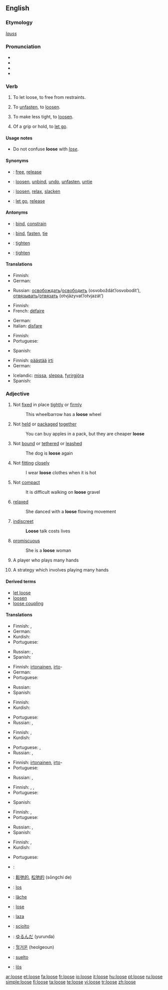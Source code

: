 {{wikipedia|dab=loose}}
==English==

===Etymology===
{{ON.}} ''[[lauss]]''

===Pronunciation===
* {{enPR|/loo͞s/}}
* {{IPA|/luːs/}}
* {{SAMPA|/lu:s/}}
* {{audio|en-us-loose.ogg|Audio (US)}}

===Verb===
{{en-verb|looses|loosing|loosed}}

# {{transitive}} To let loose, to free from restraints.
# {{transitive}} To [[unfasten]], to [[loosen]].
# {{transitive}} To make less tight, to [[loosen]].
# {{intransitive}} Of a grip or hold, to [[let go]].

====Usage notes====
* Do not confuse '''loose''' with ''[[lose]]''.

====Synonyms====
*{{italbrac|let loose}}: [[free]], [[release]]
*{{italbrac|unfasten}}: [[loosen]], [[unbind]], [[undo]], [[unfasten]], [[untie]]
*{{italbrac|make less tight}}: [[loosen]], [[relax]], [[slacken]]
*{{italbrac|of grip or hold}}: [[let go]], [[release]]

====Antonyms====
*{{italbrac|let loose}}: [[bind]], [[constrain]]
*{{italbrac|unfasten}}: [[bind]], [[fasten]], [[tie]]
*{{italbrac|make less tight}}: [[tighten]]
*{{italbrac|of grip or hold}}: [[tighten]]

====Translations====
{{trans-top|to let loose}}
* Finnish: {{t+|fi|vapauttaa}}
* German: {{t+|de|lösen}}
{{trans-mid}}
* Russian: [[освобождать]]/[[освободить]] (osvoboždát’/osvobodít’), [[отвязывать]]/[[отвязать]] (otvjázyvat’/otvjazát’)
{{trans-bottom}}

{{trans-top|to unfasten}}
* Finnish: {{t+|fi|irrottaa}}
* French: [[défaire]]
{{trans-mid}}
* German: {{t+|de|lösen}}
* Italian: [[disfare]]
{{trans-bottom}}

{{trans-top|to make less tight}}
* Finnish: {{t+|fi|löysätä}}
* Portuguese: {{t+|pt|afrouxar}}
{{trans-mid}}
* Spanish: {{t+|es|aflojar}}
{{trans-bottom}}

{{trans-top|to let go}}
* Finnish: [[päästää]] [[irti]]
* German: {{t-|de|loslassen}}
{{trans-mid}}
* Icelandic: [[missa]], [[sleppa]], [[fyrirgjöra]] {{italbrac|dated}}
* Spanish: {{t-|es|soltar}}
{{trans-bottom}}

===Adjective===
{{en-adj|loos|er}}

# Not [[fixed]] in place [[tightly]] or [[firmly]]
#: This wheelbarrow has a '''loose''' wheel
# Not [[held]] or [[packaged]] [[together]]
#: You can buy apples in a pack, but they are cheaper '''loose'''
# Not [[bound]] or [[tethered]] or [[leashed]]
#: The dog is '''loose''' again
# Not [[fitting]] [[closely]]
#: I wear '''loose''' clothes when it is hot
# Not [[compact]]
#: It is difficult walking on '''loose''' gravel
# [[relaxed]]
#: She danced with a '''loose''' flowing movement
# [[indiscreet]]
#: '''Loose''' talk costs lives
# {{dated}} [[promiscuous]]
#: She is a '''loose''' woman
# {{poker}} A player who plays many hands
# {{poker}} A strategy which involves playing many hands

====Derived terms====
* [[let loose]]
* [[loosen]]
* [[loose coupling]]

====Translations====
{{trans-top|not fixed tightly}}
* Finnish: {{t+|fi|löysä}}, {{t-|fi|irti}}
* German: {{t-|de|lose}}
* Kurdish: {{KUchar|[[شل]]}}
* Portuguese: {{t+|pt|frouxo|m}}
{{trans-mid}}
* Russian: {{t-|ru|непривязанный|tr=neprivjázannyj|sc=Cyrl}}, {{t-|ru|неприкреплённый|tr=neprikrepljónnyj|sc=Cyrl}}
* Spanish: {{t-|es|flojo}}
{{trans-bottom}}

{{trans-top|not packaged}}
* Finnish: [[irtonainen]], [[irto]]-
* German: {{t-|de|lose}}
* Portuguese: {{t-|pt|desembalado|m}}
{{trans-mid}}
* Russian: {{t-|ru|неупакованный|tr=neupakóvannyj|sc=Cyrl}}
* Spanish: {{t+|es|suelto}}
{{trans-bottom}}

{{trans-top|not leashed}}
* Finnish: {{t-|fi|irti}}
* Kurdish: {{KUchar|[[به‌ره‌ڵا]]}}
{{trans-mid}}
* Portuguese: {{t+|pt|solto|m}}
* Russian: {{t-|ru|непривязанный|tr=neprivázannyj|sc=Cyrl}}, {{t-|ru|без поводка|tr=bez povodká|sc=Cyrl}}
{{trans-bottom}}

{{trans-top|not fitting tightly}}
* Finnish: {{t-|fi|väljä}}, {{t+|fi|avara}}
* Kurdish: {{KUchar|[[شل]]}}
{{trans-mid}}
* Portuguese: {{t+|pt|frouxo|m}}, {{t+|pt|largo|m}}
* Russian: {{t+|ru|просторный|tr=prostórnyj|sc=Cyrl}}, {{t+|ru|широкий|tr=širókij|sc=Cyrl}}
{{trans-bottom}}

{{trans-top|not compact}}
* Finnish: [[irtonainen]], [[irto]]-
* Portuguese: {{t+|pt|solto|m}}
{{trans-mid}}
* Russian: {{t-|ru|рыхлый|tr=rýxlyj|sc=Cyrl}}, {{t-|ru|неутрамбованный|tr=neutrambóvannyj|sc=Cyrl}}
{{trans-bottom}}

{{trans-top|relaxed}}
* Finnish: {{t+|fi|rento}}, {{t-|fi|sulava}}, {{t-|fi|irtonainen}}
* Portuguese: {{t-|pt|relaxado}}
{{trans-mid}}
* Spanish: {{t-|es|relajado}}
{{trans-bottom}}

{{trans-top|indiscreet}}
* Finnish: {{t-|fi|löyhä}}, {{t-|fi|huolimaton}}
* Portuguese: {{t+|pt|indiscreto}}
{{trans-mid}}
* Russian: {{t-|ru|неосторожный|tr=neostoróžnyj|sc=Cyrl}}, {{t-|ru|несдержанный|tr=nesdéržannyj|sc=Cyrl}}
* Spanish: {{t-|es|indiscreto}}
{{trans-bottom}}

{{trans-top|promiscuous}}
* Finnish: {{t-|fi|löyhätapainen}}, {{t-|fi|epäsiveellinen}}
* Kurdish: {{KUchar|[[سووک]]}}
{{trans-mid}}
* Portuguese: {{t+|pt|promíscuo}}
{{trans-bottom}}

{{checktrans-top}}
* {{ttbc|Arabic}}: {{Arab|[[فضفاض]]}} {{IPAchar|(faɖfáɖ)}}
* {{ttbc|Chinese}}: [[鬆弛的]], [[松弛的]] (sōngchí de)
* {{ttbc|Dutch}}: [[los#Dutch|los]]
* {{ttbc|French}}: [[lâche]]
* {{ttbc|German}}: [[lose#German|lose]]
* {{ttbc|Hungarian}}: [[laza]]
{{trans-mid}}
* {{ttbc|Italian}}: [[sciolto#Italian|sciolto]]
* {{ttbc|Japanese}}: [[ゆるんだ]] (yurunda)
* {{ttbc|Korean}}: [[헐거운]] (heolgeoun)
* {{ttbc|Spanish}}: [[suelto]]
* {{ttbc|Swedish}}: [[lös]]
{{trans-bottom}}

[[ar:loose]]
[[et:loose]]
[[fa:loose]]
[[fr:loose]]
[[io:loose]]
[[it:loose]]
[[hu:loose]]
[[pt:loose]]
[[ru:loose]]
[[simple:loose]]
[[fi:loose]]
[[ta:loose]]
[[te:loose]]
[[vi:loose]]
[[tr:loose]]
[[zh:loose]]